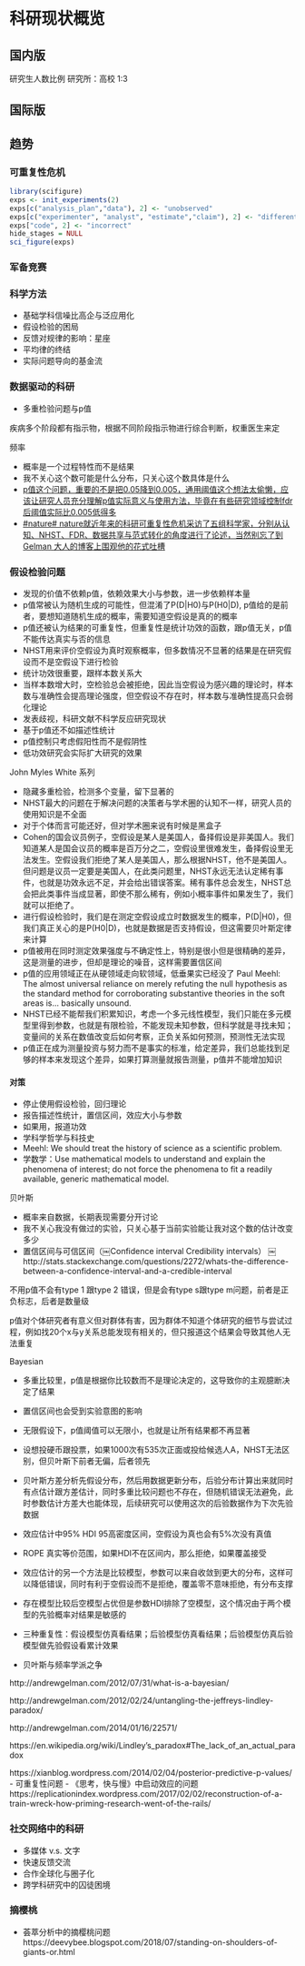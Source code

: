 # 科研现状概览 {#view}

## 国内版

研究生人数比例 研究所：高校 1:3

## 国际版

## 趋势

### 可重复性危机

```r
library(scifigure)
exps <- init_experiments(2)
exps[c("analysis_plan","data"), 2] <- "unobserved"
exps[c("experimenter", "analyst", "estimate","claim"), 2] <- "different"
exps["code", 2] <- "incorrect"
hide_stages = NULL
sci_figure(exps)
```


### 军备竞赛

### 科学方法

- 基础学科信噪比高企与泛应用化
- 假设检验的困局
- 反馈对规律的影响：星座
- 平均律的终结
- 实际问题导向的基金流

### 数据驱动的科研

- 多重检验问题与p值

疾病多个阶段都有指示物，根据不同阶段指示物进行综合判断，权重医生来定

频率

- 概率是一个过程特性而不是结果
- 我不关心这个数可能是什么分布，只关心这个数具体是什么
- [p值这个问题，重要的不是把0.05降到0.005，通用阈值这个想法太偷懒，应该让研究人员充分理解p值实际意义与使用方法，毕竟在有些研究领域控制fdr后阈值实际比0.005低得多](http://www.nature.com/news/one-size-fits-all-threshold-for-p-values-under-fire-1.22625)
- [#nature# nature就近年来的科研可重复性危机采访了五组科学家，分别从认知、NHST、FDR、数据共享与范式转化的角度进行了论述，当然别忘了到 Gelman 大人的博客上围观他的花式吐槽](https://www.nature.com/articles/d41586-017-07522-z)

### 假设检验问题

- 发现的价值不依赖p值，依赖效果大小与参数，进一步依赖样本量
- p值常被认为随机生成的可能性，但混淆了P(D|H0)与P(H0|D), p值给的是前者，要想知道随机生成的概率，需要知道空假设是真的的概率
- p值还被认为结果的可重复性，但重复性是统计功效的函数，跟p值无关，p值不能传达真实与否的信息
- NHST用来评价空假设为真时观察概率，但多数情况不显著的结果是在研究假设而不是空假设下进行检验
- 统计功效很重要，跟样本数关系大
- 当样本数增大时，空检验总会被拒绝，因此当空假设为感兴趣的理论时，样本数与准确性会提高理论强度，但空假设不存在时，样本数与准确性提高只会弱化理论
- 发表歧视，科研文献不科学反应研究现状
- 基于p值还不如描述性统计
- p值控制只考虑假阳性而不是假阴性
- 低功效研究会实际扩大研究的效果

John Myles White 系列

- 隐藏多重检验，检测多个变量，留下显著的
- NHST最大的问题在于解决问题的决策者与学术圈的认知不一样，研究人员的使用知识是不全面
- 对于个体而言可能还好，但对学术圈来说有时候是黑盒子
- Cohen的国会议员例子，空假设是某人是美国人，备择假设是非美国人。我们知道某人是国会议员的概率是百万分之二，空假设里很难发生，备择假设里无法发生。空假设我们拒绝了某人是美国人，那么根据NHST，他不是美国人。但问题是议员一定要是美国人，在此类问题里，NHST永远无法认定稀有事件，也就是功效永远不足，并会给出错误答案。稀有事件总会发生，NHST总会把此类事件当成显著，即使不那么稀有，例如小概率事件如果发生了，我们就可以拒绝了。
- 进行假设检验时，我们是在测定空假设成立时数据发生的概率，P(D|H0)，但我们真正关心的是P(H0|D)，也就是数据是否支持假设，但这需要贝叶斯定律来计算
- p值被用在同时测定效果强度与不确定性上，特别是很小但是很精确的差异，这是测量的进步，但却是理论的噪音，这样需要置信区间
- p值的应用领域正在从硬领域走向软领域，低垂果实已经没了
 Paul Meehl:
The almost universal reliance on merely refuting the null hypothesis as the standard method for corroborating substantive theories in the soft areas is… basically unsound.
- NHST已经不能帮我们积累知识，考虑一个多元线性模型，我们只能在多元模型里得到参数，也就是有限检验，不能发现未知参数，但科学就是寻找未知；变量间的关系在数值改变后如何考察，正负关系如何预测，预测性无法实现
- p值正在成为测量投资与努力而不是事实的标准，给定差异，我们总能找到足够的样本来发现这个差异，如果打算测量就报告测量，p值并不能增加知识

#### 对策

- 停止使用假设检验，回归理论
- 报告描述性统计，置信区间，效应大小与参数
- 如果用，报道功效
- 学科学哲学与科技史
- Meehl: We should treat the history of science as a scientific problem.
- 学数学：Use mathematical models to understand and explain the phenomena of interest; do not force the phenomena to fit a readily available, generic mathematical model.



贝叶斯

- 概率来自数据，长期表现需要分开讨论
- 我不关心我没有做过的实验，只关心基于当前实验能让我对这个数的估计改变多少
- 置信区间与可信区间（￼Confidence interval Credibility intervals）
￼
http://stats.stackexchange.com/questions/2272/whats-the-difference-between-a-confidence-interval-and-a-credible-interval

不用p值不会有type 1 跟type 2 错误，但是会有type s跟type m问题，前者是正负标志，后者是数量级

p值对个体研究者有意义但对群体有害，因为群体不知道个体研究的细节与尝试过程，例如找20个x与y关系总能发现有相关的，但只报道这个结果会导致其他人无法重复

Bayesian

- 多重比较里，p值是根据你比较数而不是理论决定的，这导致你的主观臆断决定了结果
- 置信区间也会受到实验意图的影响
- 无限假设下，p值阈值可以无限小，也就是让所有结果都不再显著
- 设想投硬币跟投票，如果1000次有535次正面或投给候选人A，NHST无法区别，但贝叶斯下前者无偏，后者领先
- 贝叶斯方差分析先假设分布，然后用数据更新分布，后验分布计算出来就同时有点估计跟方差估计，同时多重比较问题也不存在，但随机错误无法避免，此时参数估计方差大也能体现，后续研究可以使用这次的后验数据作为下次先验数据
- 效应估计中95% HDI 95高密度区间，空假设为真也会有5%次没有真值
- ROPE 真实等价范围，如果HDI不在区间内，那么拒绝，如果覆盖接受
- 效应估计的另一个方法是比较模型，参数可以来自收敛到更大的分布，这样可以降低错误，同时有利于空假设而不是拒绝，覆盖零不意味拒绝，有分布支撑
- 存在模型比较后空模型占优但是参数HDI排除了空模型，这个情况由于两个模型的先验概率对结果是敏感的
- 三种重复性：假设模型仿真看结果；后验模型仿真看结果；后验模型仿真后验模型做先验假设看累计效果

- 贝叶斯与频率学派之争

http://andrewgelman.com/2012/07/31/what-is-a-bayesian/

http://andrewgelman.com/2012/02/24/untangling-the-jeffreys-lindley-paradox/

http://andrewgelman.com/2014/01/16/22571/

https://en.wikipedia.org/wiki/Lindley's_paradox#The_lack_of_an_actual_paradox

https://xianblog.wordpress.com/2014/02/04/posterior-predictive-p-values/
- 可重复性问题
- 《思考，快与慢》中启动效应的问题 https://replicationindex.wordpress.com/2017/02/02/reconstruction-of-a-train-wreck-how-priming-research-went-of-the-rails/

### 社交网络中的科研

- 多媒体 v.s. 文字
- 快速反馈交流
- 合作全球化与圈子化
- 跨学科研究中的囚徒困境

### 摘樱桃

- 荟萃分析中的摘樱桃问题
https://deevybee.blogspot.com/2018/07/standing-on-shoulders-of-giants-or.html